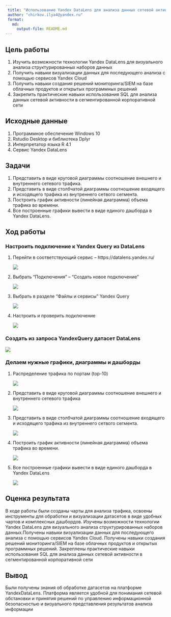 ```yaml
---
 title: "Использование Yandex DataLens для анализа данных сетевой активности"
 author: "chirkov.ilya4@yandex.ru"
 format: 
   md:
     output-file: README.md
---
```


## Цель работы 

1. Изучить возможности технологии Yandex DataLens для визуального анализа
структурированных наборов данных
2. Получить навыки визуализации данных для последующего анализа с помощью
сервисов Yandex Cloud
3. Получить навыки создания решений мониторинга/SIEM на базе облачных
продуктов и открытых программных решений
4. Закрепить практические навыки использования SQL для анализа данных сетевой
активности в сегментированной корпоративной сети

## Исходные данные 
 
1. Программное обеспечение Windows 10 
2. Rstudio Desktop и библиотека Dplyr
3. Интерпретатор языка R 4.1
4. Сервис Yandex DataLens

## Задачи

1. Представить в виде круговой диаграммы соотношение внешнего и внутреннего сетевого трафика.
2. Представить в виде столбчатой диаграммы соотношение входящего и исходящего трафика из внутреннего сетвого сегмента.
3. Построить график активности (линейная диаграмма) объема трафика во времени.
4. Все построенные графики вывести в виде единого дашборда в Yandex DataLens.

## Ход работы

###  Настроить подключение к Yandex Query из DataLens

1.  Перейти в соответствующий сервис – https://datalens.yandex.ru/

    ![](img/1.png)
 
2. Выбрать “Подключения” – “Создать новое подключение”

    ![](img/2.png)
3. Выбрать в разделе “Файлы и сервисы” Yandex Query

    ![](img/3.png)
4. Настроить и проверить подключение
  
     ![](img/4.png)

### Создать из запроса YandexQuery датасет DataLens
   
  ![](img/5.png)
    
### Делаем нужные графики, диаграммы и дашборды

1. Распределение трафика по портам (top-10)

    ![](img/6.png)
 
2. Представить в виде круговой диаграммы соотношение внешнего и внутреннего сетевого трафика
  
    ![](img/7.png)
  
3.  Представить в виде столбчатой диаграммы соотношение входящего и исходящего трафика из внутреннего сетвого сегмента.
  
    ![](img/8.png)

4. Построить график активности (линейная диаграмма) объема трафика во времени.
  
    ![](img/9.png)
         
5. Все построенные графики вывести в виде единого дашборда в Yandex DataLens
 
    ![](img/10.png)

## Оценка результата

  В ходе работы были созданы чарты для анализа трафика, освоены инструменты для обработки и визуализации датасетов в виде удобных чартов и комплексных дашбордов. Изучены возможности технологии Yandex DataLens для визуального анализа структурированных наборов данных.Получены навыки визуализации данных для последующего анализа с помощью
сервисов Yandex Cloud. Получены навыки создания решений мониторинга/SIEM на базе облачных продуктов и открытых программных решений. Закреплены практические навыки использования SQL для анализа данных сетевой
активности в сегментированной корпоративной сети


## Вывод 

  Были получены знания об обработке датасетов на платформе YandexDataLens. Платформа является удобной для понимания сетевой обстановки и принятия решений по управлению
информационной безопасностью и визуального представления
результатов анализа информации
